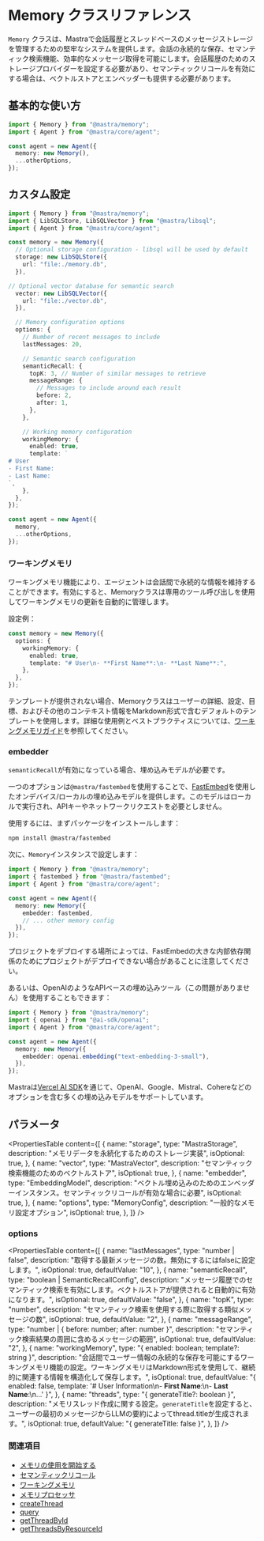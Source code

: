 # Memory クラスリファレンス

`Memory` クラスは、Mastraで会話履歴とスレッドベースのメッセージストレージを管理するための堅牢なシステムを提供します。会話の永続的な保存、セマンティック検索機能、効率的なメッセージ取得を可能にします。会話履歴のためのストレージプロバイダーを設定する必要があり、セマンティックリコールを有効にする場合は、ベクトルストアとエンベッダーも提供する必要があります。

## 基本的な使い方

```typescript copy showLineNumbers
import { Memory } from "@mastra/memory";
import { Agent } from "@mastra/core/agent";

const agent = new Agent({
  memory: new Memory(),
  ...otherOptions,
});
```

## カスタム設定

```typescript copy showLineNumbers
import { Memory } from "@mastra/memory";
import { LibSQLStore, LibSQLVector } from "@mastra/libsql";
import { Agent } from "@mastra/core/agent";

const memory = new Memory({
  // Optional storage configuration - libsql will be used by default
  storage: new LibSQLStore({
    url: "file:./memory.db",
  }),

// Optional vector database for semantic search
  vector: new LibSQLVector({
    url: "file:./vector.db",
  }),

  // Memory configuration options
  options: {
    // Number of recent messages to include
    lastMessages: 20,

    // Semantic search configuration
    semanticRecall: {
      topK: 3, // Number of similar messages to retrieve
      messageRange: {
        // Messages to include around each result
        before: 2,
        after: 1,
      },
    },

    // Working memory configuration
    workingMemory: {
      enabled: true,
      template: `
# User
- First Name:
- Last Name:
`,
    },
  },
});

const agent = new Agent({
  memory,
  ...otherOptions,
});
```

### ワーキングメモリ

ワーキングメモリ機能により、エージェントは会話間で永続的な情報を維持することができます。有効にすると、Memoryクラスは専用のツール呼び出しを使用してワーキングメモリの更新を自動的に管理します。

設定例：

```typescript copy showLineNumbers
const memory = new Memory({
  options: {
    workingMemory: {
      enabled: true,
      template: "# User\n- **First Name**:\n- **Last Name**:",
    },
  },
});
```

テンプレートが提供されない場合、Memoryクラスはユーザーの詳細、設定、目標、およびその他のコンテキスト情報をMarkdown形式で含むデフォルトのテンプレートを使用します。詳細な使用例とベストプラクティスについては、[ワーキングメモリガイド](/docs/memory/working-memory.mdx#designing-effective-templates)を参照してください。

### embedder

`semanticRecall`が有効になっている場合、埋め込みモデルが必要です。

一つのオプションは`@mastra/fastembed`を使用することで、[FastEmbed](https://github.com/Anush008/fastembed-js)を使用したオンデバイス/ローカルの埋め込みモデルを提供します。このモデルはローカルで実行され、APIキーやネットワークリクエストを必要としません。

使用するには、まずパッケージをインストールします：

```bash npm2yarn copy
npm install @mastra/fastembed
```

次に、`Memory`インスタンスで設定します：

```typescript {2,7}
import { Memory } from "@mastra/memory";
import { fastembed } from "@mastra/fastembed";
import { Agent } from "@mastra/core/agent";

const agent = new Agent({
  memory: new Memory({
    embedder: fastembed,
    // ... other memory config
  }),
});
```

プロジェクトをデプロイする場所によっては、FastEmbedの大きな内部依存関係のためにプロジェクトがデプロイできない場合があることに注意してください。

あるいは、OpenAIのようなAPIベースの埋め込みツール（この問題がありません）を使用することもできます：

```typescript {2,7}
import { Memory } from "@mastra/memory";
import { openai } from "@ai-sdk/openai";
import { Agent } from "@mastra/core/agent";

const agent = new Agent({
  memory: new Memory({
    embedder: openai.embedding("text-embedding-3-small"),
  }),
});
```

Mastraは[Vercel AI SDK](https://sdk.vercel.ai/docs/ai-sdk-core/embeddings)を通じて、OpenAI、Google、Mistral、Cohereなどのオプションを含む多くの埋め込みモデルをサポートしています。

## パラメータ

<PropertiesTable
  content={[
    {
      name: "storage",
      type: "MastraStorage",
      description: "メモリデータを永続化するためのストレージ実装",
      isOptional: true,
    },
    {
      name: "vector",
      type: "MastraVector",
      description: "セマンティック検索機能のためのベクトルストア",
      isOptional: true,
    },
    {
      name: "embedder",
      type: "EmbeddingModel",
      description:
        "ベクトル埋め込みのためのエンベッダーインスタンス。セマンティックリコールが有効な場合に必要",
      isOptional: true,
    },
    {
      name: "options",
      type: "MemoryConfig",
      description: "一般的なメモリ設定オプション",
      isOptional: true,
    },
  ]}
/>

### options

<PropertiesTable
  content={[
    {
      name: "lastMessages",
      type: "number | false",
      description:
        "取得する最新メッセージの数。無効にするにはfalseに設定します。",
      isOptional: true,
      defaultValue: "10",
    },
    {
      name: "semanticRecall",
      type: "boolean | SemanticRecallConfig",
      description:
        "メッセージ履歴でのセマンティック検索を有効にします。ベクトルストアが提供されると自動的に有効になります。",
      isOptional: true,
      defaultValue: "false",
    },
    {
      name: "topK",
      type: "number",
      description:
        "セマンティック検索を使用する際に取得する類似メッセージの数",
      isOptional: true,
      defaultValue: "2",
    },
    {
      name: "messageRange",
      type: "number | { before: number; after: number }",
      description:
        "セマンティック検索結果の周囲に含めるメッセージの範囲",
      isOptional: true,
      defaultValue: "2",
    },
    {
      name: "workingMemory",
      type: "{ enabled: boolean; template?: string }",
      description:
        "会話間でユーザー情報の永続的な保存を可能にするワーキングメモリ機能の設定。ワーキングメモリはMarkdown形式を使用して、継続的に関連する情報を構造化して保存します。",
      isOptional: true,
      defaultValue:
        "{ enabled: false, template: '# User Information\\n- **First Name**:\\n- **Last Name**:\\n...' }",
    },
    {
      name: "threads",
      type: "{ generateTitle?: boolean }",
      description:
        "メモリスレッド作成に関する設定。`generateTitle`を設定すると、ユーザーの最初のメッセージからLLMの要約によってthread.titleが生成されます。",
      isOptional: true,
      defaultValue: "{ generateTitle: false }",
    },
  ]}
/>

### 関連項目

- [メモリの使用を開始する](/docs/memory/overview.mdx)
- [セマンティックリコール](/docs/memory/semantic-recall.mdx)
- [ワーキングメモリ](/docs/memory/working-memory.mdx)
- [メモリプロセッサ](/docs/memory/memory-processors.mdx)
- [createThread](/reference/memory/createThread.mdx)
- [query](/reference/memory/query.mdx)
- [getThreadById](/reference/memory/getThreadById.mdx)
- [getThreadsByResourceId](/reference/memory/getThreadsByResourceId.mdx)
